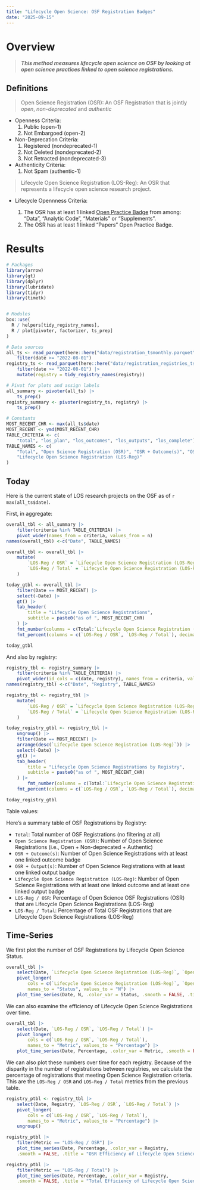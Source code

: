 ```yaml
---
title: "Lifecycle Open Science: OSF Registration Badges"
date: "2025-09-15"
---
```


# Overview

> ***This method measures lifecycle open science on OSF by looking at open science practices linked to open science registrations.***

## Definitions

> Open Science Registration (OSR): An OSF Registration that is jointly *open*, *non-deprecated* and *authentic*

- Openness Criteria:
    1. Public (open-1)
    2. Not Embargoed (open-2)

- Non-Deprecation Criteria:
    1. Registered (nondeprecated-1)
    2. Not Deleted (nondeprecated-2)
    3. Not Retracted (nondeprecated-3)

- Authenticity Criteria:
    1. Not Spam (authentic-1)


> Lifecycle Open Science Registration (LOS-Reg): An OSR that represents a lifecycle open science research project.

- Lifecycle Opennness Criteria:

    1. The OSR has at least 1 linked [Open Practice Badge](https://help.osf.io/article/452-open-practice-badges) from among: "Data", "Analytic Code", "Materials" or "Supplements".  
    2. The OSR has at least 1 linked "Papers" Open Practice Badge.


# Results
```r
# Packages
library(arrow)
library(gt)
library(dplyr)
library(lubridate)
library(tidyr)
library(timetk)


# Modules
box::use(
  R / helpers[tidy_registry_names],
  R / plot[pivoter, factorizer, ts_prep]
)

# Data sources
all_ts <- read_parquet(here::here("data/registration_tsmonthly.parquet")) |>
    filter(date >= "2022-08-01")
registry_ts <- read_parquet(here::here("data/registration_registries_tsmonthly.parquet")) |>
    filter(date >= "2022-08-01") |>
    mutate(registry = tidy_registry_names(registry))

# Pivot for plots and assign labels
all_summary <- pivoter(all_ts) |>
    ts_prep()
registry_summary <- pivoter(registry_ts, registry) |>
    ts_prep()

# Constants
MOST_RECENT_CHR <- max(all_ts$date)
MOST_RECENT <- ymd(MOST_RECENT_CHR)
TABLE_CRITERIA <- c(
    "total", "los_plan", "los_outcomes", "los_outputs", "los_complete")
TABLE_NAMES <- c(
    "Total", "Open Science Registration (OSR)", "OSR + Outcome(s)", "OSR + Output(s)",
    "Lifecycle Open Science Registration (LOS-Reg)"
)
```

## Today

Here is the current state of LOS research projects on the OSF as of `r max(all_ts$date)`.


First, in aggregate:

```r
overall_tbl <- all_summary |>
    filter(criteria %in% TABLE_CRITERIA) |>
    pivot_wider(names_from = criteria, values_from = n) 
names(overall_tbl) <-c("Date", TABLE_NAMES)

overall_tbl <- overall_tbl |>
    mutate(
        `LOS-Reg / OSR` = `Lifecycle Open Science Registration (LOS-Reg)` / `Open Science Registration (OSR)`,
        `LOS-Reg / Total` = `Lifecycle Open Science Registration (LOS-Reg)` / Total
    )

today_gtbl <- overall_tbl |>
    filter(Date == MOST_RECENT) |>
    select(-Date) |>
    gt() |>
    tab_header(
        title = "Lifecycle Open Science Registrations",
        subtitle = paste0("as of ", MOST_RECENT_CHR)
    ) |>
    fmt_number(columns = c(Total:`Lifecycle Open Science Registration (LOS-Reg)`), decimals = 0) |>
    fmt_percent(columns = c(`LOS-Reg / OSR`, `LOS-Reg / Total`), decimals = 2)

today_gtbl
```

And also by registry:

```r
registry_tbl <- registry_summary |>
    filter(criteria %in% TABLE_CRITERIA) |>
    pivot_wider(id_cols = c(date, registry), names_from = criteria, values_from = n) 
names(registry_tbl) <-c("Date", "Registry", TABLE_NAMES)

registry_tbl <- registry_tbl |>
    mutate(
        `LOS-Reg / OSR` = `Lifecycle Open Science Registration (LOS-Reg)` / `Open Science Registration (OSR)`,
        `LOS-Reg / Total` = `Lifecycle Open Science Registration (LOS-Reg)` / Total
    )

today_registry_gtbl <- registry_tbl |>
    ungroup() |>
    filter(Date == MOST_RECENT) |>
    arrange(desc(`Lifecycle Open Science Registration (LOS-Reg)`)) |>
    select(-Date) |>
    gt() |>
    tab_header(
        title = "Lifecycle Open Science Registrations by Registry",
        subtitle = paste0("as of ", MOST_RECENT_CHR)
    ) |>
        fmt_number(columns = c(Total:`Lifecycle Open Science Registration (LOS-Reg)`), decimals = 0) |>
    fmt_percent(columns = c(`LOS-Reg / OSR`, `LOS-Reg / Total`), decimals = 2)

today_registry_gtbl
```

Table values:

Here's a summary table of OSF Registrations by Registry:

- `Total`: Total number of OSF Registrations (no filtering at all)
- `Open Science Registration (OSR)`: Number of Open Science Registrations (i.e., Open + Non-deprecated + Authentic)
- `OSR + Outcome(s)`: Number of Open Science Registrations with at least one linked outcome badge
- `OSR + Output(s)`: Number of Open Science Registrations with at least one linked output badge
- `Lifecycle Open Science Registration (LOS-Reg)`: Number of Open Science Registrations with at least one linked outcome and at least one linked output badge
- `LOS-Reg / OSR`: Percentage of Open Science OSF Registrations (OSR) that are Lifecycle Open Science Registrations (LOS-Reg)
- `LOS-Reg / Total`: Percentage of Total OSF Registrations that are Lifecycle Open Science Registrations (LOS-Reg)

## Time-Series

We first plot the number of OSF Registrations by Lifecycle Open Science Status.

```r
overall_tbl |>
    select(Date, `Lifecycle Open Science Registration (LOS-Reg)`, `Open Science Registration (OSR)`, `Total`) |>
    pivot_longer(
        cols = c(`Lifecycle Open Science Registration (LOS-Reg)`, `Open Science Registration (OSR)`, `Total`),
        names_to = "Status", values_to = "N") |>
    plot_time_series(Date, N, .color_var = Status, .smooth = FALSE, .title = "Registrations by Lifecycle Open Science Status")
```

We can also examine the efficiency of Lifecycle Open Science Registrations over time.

```r
overall_tbl |>
    select(Date, `LOS-Reg / OSR`, `LOS-Reg / Total`) |>
    pivot_longer(
        cols = c(`LOS-Reg / OSR`, `LOS-Reg / Total`),
        names_to = "Metric", values_to = "Percentage") |>
    plot_time_series(Date, Percentage, .color_var = Metric, .smooth = FALSE, .title = "Efficiency of Lifecycle Open Science Registrations")

```

We can also plot these numbers over time for each registry.  Because of the disparity in the number of registrations between registries, we calculate the percentage of registrations that meeting Open Science Registration criteria.  This are the `LOS-Reg / OSR`  and `LOS-Reg / Total` metrics from the previous table.


```r
registry_ptbl <- registry_tbl |>
    select(Date, Registry, `LOS-Reg / OSR`, `LOS-Reg / Total`) |>
    pivot_longer(
        cols = c(`LOS-Reg / OSR`, `LOS-Reg / Total`),
        names_to = "Metric", values_to = "Percentage") |>
    ungroup()
```


```r
registry_ptbl |>
    filter(Metric == "LOS-Reg / OSR") |>
    plot_time_series(Date, Percentage, .color_var = Registry,
    .smooth = FALSE, .title = "OSR Efficiency of Lifecycle Open Science Registrations by Registry")
```

```r
registry_ptbl |>
    filter(Metric == "LOS-Reg / Total") |>
    plot_time_series(Date, Percentage, .color_var = Registry,
    .smooth = FALSE, .title = "Total Efficiency of Lifecycle Open Science Registrations by Registry")
```
